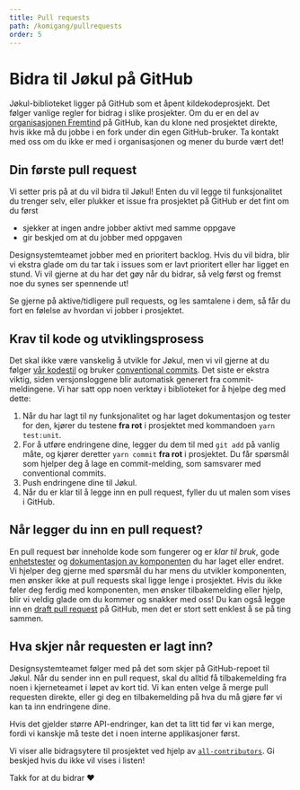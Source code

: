 ```yaml
---
title: Pull requests
path: /komigang/pullrequests
order: 5
---
```


# Bidra til Jøkul på GitHub
Jøkul-biblioteket ligger på GitHub som et åpent kildekodeprosjekt. Det følger vanlige regler for bidrag i slike prosjekter. Om du er en del av [organisasjonen Fremtind](https://github.com/fremtind) på GitHub, kan du klone ned prosjektet direkte, hvis ikke må du jobbe i en fork under din egen GitHub-bruker. Ta kontakt med oss om du ikke er med i organisasjonen og mener du burde vært det!

## Din første pull request
Vi setter pris på at du vil bidra til Jøkul! Enten du vil legge til funksjonalitet du trenger selv, eller plukker et issue fra prosjektet på GitHub er det fint om du først

-   sjekker at ingen andre jobber aktivt med samme oppgave
-   gir beskjed om at du jobber med oppgaven

Designsystemteamet jobber med en prioritert backlog. Hvis du vil bidra, blir vi ekstra glade om du tar tak i issues som er lavt prioritert eller har ligget en stund. Vi vil gjerne at du har det gøy når du bidrar, så velg først og fremst noe du synes ser spennende ut!

Se gjerne på aktive/tidligere pull requests, og les samtalene i dem, så får du fort en følelse av hvordan vi jobber i prosjektet.

## Krav til kode og utviklingsprosess
Det skal ikke være vanskelig å utvikle for Jøkul, men vi vil gjerne at du følger [vår kodestil](/utvikler/kodestil) og bruker [conventional commits](https://www.conventionalcommits.org/en/v1.0.0/). Det siste er ekstra viktig, siden versjonsloggene blir automatisk generert fra commit-meldingene. Vi har satt opp noen verktøy i biblioteket for å hjelpe deg med dette:

1. Når du har lagt til ny funksjonalitet og har laget dokumentasjon og tester for den, kjører du testene **fra rot** i prosjektet med kommandoen `yarn test:unit`.
2. For å utføre endringene dine, legger du dem til med `git add` på vanlig måte, og kjører deretter `yarn commit` **fra rot** i prosjektet. Du får spørsmål som hjelper deg å lage en commit-melding, som samsvarer med conventional commits.
3. Push endringene dine til Jøkul.
4. Når du er klar til å legge inn en pull request, fyller du ut malen som vises i GitHub.

## Når legger du inn en pull request?
En pull request bør inneholde kode som fungerer og er _klar til bruk_, gode [enhetstester](/utvikler/tester) og [dokumentasjon av komponenten](/utvikler/portalen) du har laget eller endret. Vi hjelper deg gjerne med spørsmål du har mens du  utvikler komponenten, men ønsker ikke at pull requests skal ligge lenge i prosjektet. Hvis du ikke føler deg ferdig med komponenten, men ønsker tilbakemelding eller hjelp, blir vi veldig glade om du kommer og snakker med oss! Du kan også legge inn en [draft pull request](https://github.blog/2019-02-14-introducing-draft-pull-requests/) på GitHub, men det er stort sett enklest å se på ting sammen.

## Hva skjer når requesten er lagt inn?
Designsystemteamet følger med på det som skjer på GitHub-repoet til Jøkul. Når du sender inn en pull request, skal du alltid få tilbakemelding fra noen i kjerneteamet i løpet av kort tid. Vi kan enten velge å merge pull requesten direkte, eller gi deg en tilbakemelding på hva du må gjøre før vi kan ta inn endringene dine.

Hvis det gjelder større API-endringer, kan det ta litt tid før vi kan merge, fordi vi kanskje må teste det i noen interne applikasjoner først.

Vi viser alle bidragsytere til prosjektet ved hjelp av [`all-contributors`](https://allcontributors.org/). Gi beskjed hvis du ikke vil vises i listen!

Takk for at du bidrar ❤️
